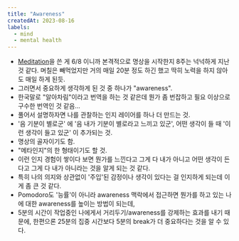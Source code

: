 ```yaml
---
title: "Awareness"
createdAt: 2023-08-16
labels:
  - mind
  - mental health
---
```


- [Meditation](/notes/I_kwDOB4HiUc5oMlz8)을 쓴 게 6/8 이니까 본격적으로 명상을 시작한지 8주는 넉넉하게 지난 것 같다. 며칠은 빼먹었지만 거의 매일 20분 정도 하긴 했고 딱히 노력을 하지 않아도 매일 하게 된듯.
- 그러면서 중요하게 생각하게 된 것 중 하나가 "awareness".
- 한국말로 "알아차림"이라고 번역을 하는 것 같은데 뭔가 좀 번잡하고 필요 이상으로 구수한 번역인 것 같음...
- 풀어서 설명하자면 나를 관찰하는 인지 레이어를 하나 더 만드는 것.
- '음 기분이 별로군' 에 '음 내가 기분이 별로라고 느끼고 있군', 어떤 생각이 들 때 '이런 생각이 들고 있군' 이 추가되는 것.
- 명상의 골자이기도 함.
- "메타인지"의 한 형태이기도 할 것.
- 이런 인지 경험이 쌓이다 보면 뭔가를 느낀다고 그게 다 내가 아니고 어떤 생각이 든다고 그게 다 내가 아니라는 것을 알게 되는 것 같다.
- 특히 나의 의지와 상관없이 '주입'된 감정이나 생각이 있다는 걸 인지하게 되는데 이게 좀 큰 것 같다.
- Pomodoro도 '능률'이 아니라 awareness 맥락에서 접근하면 뭔가를 하고 있는 나에 대한 awareness를 높이는 방법이 되는데,
- 5분의 시간이 작업중인 나에게서 거리두기/awareness를 강제하는 효과를 내기 때문에, 한편으론 25분의 집중 시간보다 5분의 break가 더 중요하다는 것을 알 수 있다.
